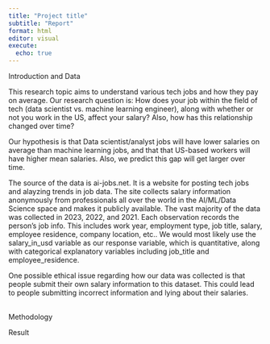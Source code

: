```yaml
---
title: "Project title"
subtitle: "Report"
format: html
editor: visual
execute:
  echo: true
---
```


Introduction and Data

This research topic aims to understand various tech jobs and how they pay on average. Our research question is: How does your job within the field of tech (data scientist vs. machine learning engineer), along with whether or not you work in the US, affect your salary? Also, how has this relationship changed over time?

Our hypothesis is that Data scientist/analyst jobs will have lower salaries on average than machine learning jobs, and that that US-based workers will have higher mean salaries. Also, we predict this gap will get larger over time.

The source of the data is ai-jobs.net. It is a website for posting tech jobs and alayzing trends in job data. The site collects salary information anonymously from professionals all over the world in the AI/ML/Data Science space and makes it publicly available. The vast majority of the data was collected in 2023, 2022, and 2021. Each observation records the person's job info. This includes work year, employment type, job title, salary, employee residence, company location, etc.. We would most likely use the salary_in_usd variable as our response variable, which is quantitative, along with categorical explanatory variables including job_title and employee_residence.

One possible ethical issue regarding how our data was collected is that people submit their own salary information to this dataset. This could lead to people submitting incorrect information and lying about their salaries.

\
Methodology

Result
